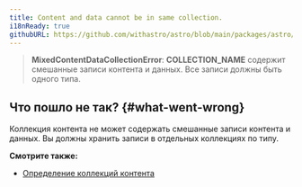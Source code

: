 ```yaml
---
title: Content and data cannot be in same collection.
i18nReady: true
githubURL: https://github.com/withastro/astro/blob/main/packages/astro/src/core/errors/errors-data.ts
---
```


> **MixedContentDataCollectionError**: **COLLECTION_NAME** содержит смешанные записи контента и данных. Все записи должны быть одного типа.

## Что пошло не так? \{#what-went-wrong\}

Коллекция контента не может содержать смешанные записи контента и данных. Вы должны хранить записи в отдельных коллекциях по типу.

**Смотрите также:**

-  [Определение коллекций контента](/ru/guides/content-collections/#определение-коллекций)
